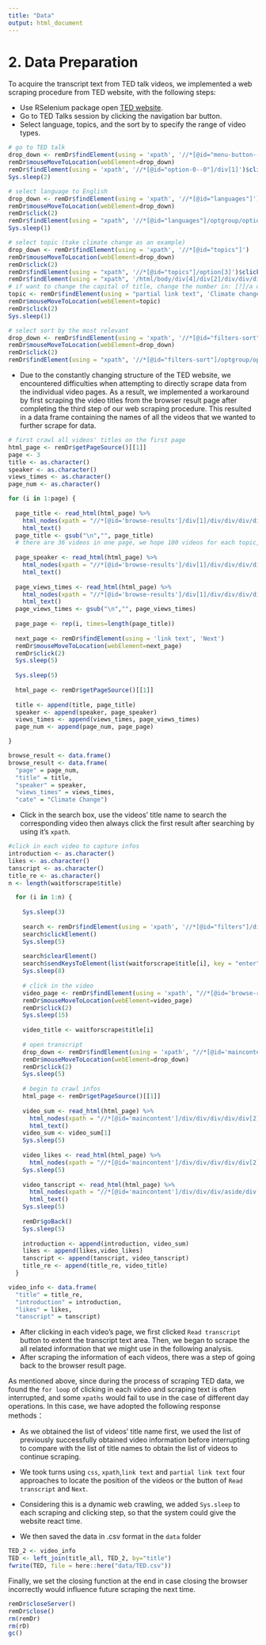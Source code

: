---
title: "Data"
output: html_document
---

# 2. Data Preparation    

To acquire the transcript text from TED talk videos, we implemented a web scraping procedure from TED website, with the following steps:   

-   Use RSelenium package open [TED website](https://www.ted.com/).    
-   Go to TED Talks session by clicking the navigation bar button.     
-   Select language, topics, and the sort by to specify the range of video types.     
```{r, eval = F,message = T,echo = T}
# go to TED talk
drop_down <- remDr$findElement(using = 'xpath', '//*[@id="menu-button--0"]/div')
remDr$mouseMoveToLocation(webElement=drop_down)
remDr$findElement(using = 'xpath', '//*[@id="option-0--0"]/div[1]')$clickElement()
Sys.sleep(2)

# select language to English
drop_down <- remDr$findElement(using = 'xpath', '//*[@id="languages"]')
remDr$mouseMoveToLocation(webElement=drop_down)
remDr$click(2)
remDr$findElement(using = "xpath", '//*[@id="languages"]/optgroup/option[1]')$clickElement()
Sys.sleep(1)

# select topic (take climate change as an example)
drop_down <- remDr$findElement(using = 'xpath', '//*[@id="topics"]')
remDr$mouseMoveToLocation(webElement=drop_down)
remDr$click(2)
remDr$findElement(using = "xpath", '//*[@id="topics"]/option[3]')$clickElement()
remDr$findElement(using = "xpath", '/html/body/div[4]/div[2]/div/div/div/div[3]/ul[1]/li[3]/a')$clickElement()
# if want to change the capital of title, change the number in: [?]/a of the xpath
topic <- remDr$findElement(using = "partial link text", 'Climate change')  ## put topic name here
remDr$mouseMoveToLocation(webElement=topic)
remDr$click(2)
Sys.sleep(1)

# select sort by the most relevant
drop_down <- remDr$findElement(using = 'xpath', '//*[@id="filters-sort"]')
remDr$mouseMoveToLocation(webElement=drop_down)
remDr$click(2)
remDr$findElement(using = "xpath", '//*[@id="filters-sort"]/optgroup/option[2]')$clickElement()

```

-   Due to the constantly changing structure of the TED website, we encountered difficulties when attempting to directly scrape data from the individual video pages. As a result, we implemented a workaround by first scraping the video titles from the browser result page after completing the third step of our web scraping procedure. This resulted in a data frame containing the names of all the videos that we wanted to further scrape for data.
```{r, eval = F,message = T,echo = T}
# first crawl all videos' titles on the first page
html_page <- remDr$getPageSource()[[1]]
page <- 3
title <- as.character()
speaker <- as.character()
views_times <- as.character()
page_num <- as.character()

for (i in 1:page) {
  
  page_title <- read_html(html_page) %>% 
    html_nodes(xpath = "//*[@id='browse-results']/div[1]/div/div/div/div/div[2]/h4[2]/a") %>% 
    html_text() 
  page_title <- gsub("\n","", page_title)
  # there are 36 videos in one page, we hope 100 videos for each topic, we first scrape 3 pages
  
  page_speaker <- read_html(html_page) %>% 
    html_nodes(xpath = "//*[@id='browse-results']/div[1]/div/div/div/div/div[2]/h4[1]") %>% 
    html_text() 
  
  page_views_times <- read_html(html_page) %>% 
    html_nodes(xpath = "//*[@id='browse-results']/div[1]/div/div/div/div/div[2]/div/span/span") %>% 
    html_text() 
  page_views_times <- gsub("\n","", page_views_times)
  
  page_page <- rep(i, times=length(page_title))
  
  next_page <- remDr$findElement(using = 'link text', 'Next')
  remDr$mouseMoveToLocation(webElement=next_page)
  remDr$click(2)
  Sys.sleep(5)
  
  Sys.sleep(5)
  
  html_page <- remDr$getPageSource()[[1]]
  
  title <- append(title, page_title)
  speaker <- append(speaker, page_speaker)
  views_times <- append(views_times, page_views_times)
  page_num <- append(page_num, page_page)

}

browse_result <- data.frame()
browse_result <- data.frame(
  "page" = page_num,
  "title" = title,
  "speaker" = speaker,
  "views_times" = views_times,
  "cate" = "Climate Change")
```


-   Click in the search box, use the videos' title name to search the corresponding video then always click the first result after searching by using it's `xpath`.    

```{r, eval = F,message = T,echo = T}
#click in each video to capture infos
introduction <- as.character()
likes <- as.character()
tanscript <- as.character()
title_re <- as.character()
n <- length(waitforscrape$title)

  for (i in 1:n) {
    
    Sys.sleep(3)
    
    search <- remDr$findElement(using = 'xpath', '//*[@id="filters"]/div[1]/div/div[2]/div[1]/div[1]/div/div[1]/div/input')
    search$clickElement()
    Sys.sleep(5)
     
    search$clearElement()
    search$sendKeysToElement(list(waitforscrape$title[i], key = "enter"))
    Sys.sleep(8)
    
    # click in the video
    video_page <- remDr$findElement(using = 'xpath', "//*[@id='browse-results']/div[1]/div[1]/div/div/div/div[2]/h4[2]/a")
    remDr$mouseMoveToLocation(webElement=video_page)
    remDr$click(2)
    Sys.sleep(15)
    
    video_title <- waitforscrape$title[i]
    
    # open transcript
    drop_down <- remDr$findElement(using = 'xpath', "//*[@id='maincontent']/div/div/div/div/div[2]/div[3]/div[2]/button")
    remDr$mouseMoveToLocation(webElement=drop_down)
    remDr$click(2)
    Sys.sleep(5)
    
    # begin to crawl infos
    html_page <- remDr$getPageSource()[[1]]
    
    video_sum <- read_html(html_page) %>% 
      html_nodes(xpath = "//*[@id='maincontent']/div/div/div/div/div[2]/div[3]/div[1]/div[2]/div/div") %>% 
      html_text() 
    video_sum <- video_sum[1]
    Sys.sleep(5)
    
    video_likes <- read_html(html_page) %>% 
      html_nodes(xpath = "//*[@id='maincontent']/div/div/div/div/div[2]/div[1]/div[3]/button[1]/div/div/span") %>% html_text() 
    Sys.sleep(5)
    
    video_tanscript <- read_html(html_page) %>% 
      html_nodes(xpath = "//*[@id='maincontent']/div/div/div/aside/div[2]/div[2]/div/div/div[1]") %>%
      html_text() 
    Sys.sleep(5)
    
    remDr$goBack()
    Sys.sleep(5)
    
    introduction <- append(introduction, video_sum)
    likes <- append(likes,video_likes)
    tanscript <- append(tanscript, video_tanscript)
    title_re <- append(title_re, video_title)
  }

video_info <- data.frame(
  "title" = title_re,
  "introduction" = introduction,
  "likes" = likes,
  "tanscript" = tanscript)
```

-   After clicking in each video's page, we first clicked `Read transcript` button to extent the transcript text area. Then, we began to scrape the all related information that we might use in the following analysis.    
-   After scraping the information of each videos, there was a step of going back to the browser result page.     

As mentioned above, since during the process of scraping TED data, we found the `for loop` of clicking in each video and scraping text is often interrupted, and some `xpaths` would fail to use in the case of different day operations. In this case, we have adopted the following response methods：   

-   As we obtained the list of videos' title name first, we used the list of previously successfully obtained video information before interrupting to compare with the list of title names to obtain the list of videos to continue scraping.     
-   We took turns using `css`, `xpath`,`link text` and `partial link text` four approaches to locate the position of the videos or the button of `Read transcript` and `Next`.     
-   Considering this is a dynamic web crawling, we added `Sys.sleep` to each scraping and clicking step, so that the system could give the website react time.       

-   We then saved the data in .csv format in the `data` folder
```{r, eval = F,echo = T}
TED_2 <- video_info
TED <- left_join(title_all, TED_2, by="title")
fwrite(TED, file = here::here("data/TED.csv"))
```

Finally, we set the closing function at the end in case closing the browser incorrectly would influence future scraping the next time.      

```{r, eval = F,message = T,echo = T}
remDr$closeServer()
remDr$close()
rm(remDr)
rm(rD)
gc()
```

    

